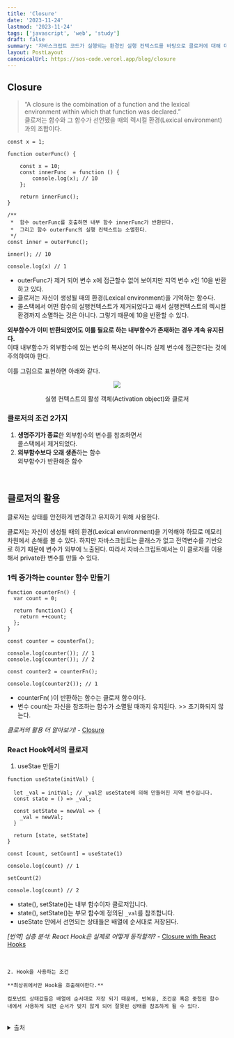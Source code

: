 ```yaml
---
title: 'Closure'
date: '2023-11-24'
lastmod: '2023-11-24'
tags: ['javascript', 'web', 'study']
draft: false
summary: '자바스크립트 코드가 실행되는 환경인 실행 컨텍스트를 바탕으로 클로저에 대해 더 자세히 알아보자.'
layout: PostLayout
canonicalUrl: https://sos-code.vercel.app/blog/closure
---
```


## Closure

> “A closure is the combination of a function and the lexical environment within which that function was declared.” <br />
> 클로저는 함수와 그 함수가 선언됐을 때의 렉시컬 환경(Lexical environment)과의 조합이다.

```
const x = 1;

function outerFunc() {

    const x = 10;
    const innerFunc  = function () {
        console.log(x); // 10
    };

    return innerFunc();
}

/**
 *  함수 outerFunc를 호출하면 내부 함수 innerFunc가 반환된다.
 *  그리고 함수 outerFunc의 실행 컨텍스트는 소멸한다.
 */
const inner = outerFunc();

inner(); // 10

console.log(x) // 1

```

- outerFunc가 제거 되어 변수 x에 접근할수 없어 보이지만 지역 변수 x인 10을 반환하고 있다.
- 클로저는 자신이 생성될 때의 환경(Lexical environment)을 기억하는 함수다.
- 콜스택에서 어떤 함수의 실행컨텍스트가 제거되었다고 해서 실행컨텍스트의 렉시컬 환경까지 소멸하는 것은 아니다. 그렇기 때문에 10을 반환할 수 있다.

**외부함수가 이미 반환되었어도 이를 필요로 하는 내부함수가 존재하는 경우 계속 유지된다.** <br />
이때 내부함수가 외부함수에 있는 변수의 복사본이 아니라 실제 변수에 접근한다는 것에 주의하여야 한다.

이를 그림으로 표현하면 아래와 같다.

<p align="center">
  <img src="https://poiemaweb.com/img/closure.png" />
</p>
<figcaption align="center">실행 컨텍스트의 활성 객체(Activation object)와 클로저</figcaption>

### 클로저의 조건 2가지

1. **생명주기가 종료**한 외부함수의 변수를 참조하면서 <br />
   콜스택에서 제거되었다.
1. **외부함수보다 오래 생존**하는 함수 <br />
   외부함수가 반환해준 함수

<br />

## 클로저의 활용

클로저는 상태를 안전하게 변경하고 유지하기 위해 사용한다. <br />

클로저는 자신이 생성될 때의 환경(Lexical environment)을 기억해야 하므로 메모리 차원에서 손해를 볼 수 있다. 하지만 자바스크립트는 클래스가 없고 전역변수를 기반으로 하기 때문에 변수가 외부에 노출된다.
따라서 자바스크립트에서는 이 클로저를 이용해서 private한 변수를 만들 수 있다.

### 1씩 증가하는 counter 함수 만들기

```
function counterFn() {
  var count = 0;

  return function() {
    return ++count;
  };
}

const counter = counterFn();

console.log(counter()); // 1
console.log(counter()); // 2

const counter2 = counterFn();

console.log(counter2()); // 1
```

- counterFn( )이 반환하는 함수는 클로저 함수이다.
- 변수 count는 자신을 참조하는 함수가 소멸될 때까지 유지된다. >> 초기화되지 않는다.

_클로저의 활용 더 알아보기!_ - [Closure](https://poiemaweb.com/js-closure#2-%ED%81%B4%EB%A1%9C%EC%A0%80%EC%9D%98-%ED%99%9C%EC%9A%A9)

### React Hook에서의 클로저

1. useStae 만들기

```
function useState(initVal) {

  let _val = initVal; // _val은 useState에 의해 만들어진 지역 변수입니다.
  const state = () => _val;

  const setState = newVal => {
    _val = newVal;
  }

  return [state, setState]
}

const [count, setCount] = useState(1)

console.log(count) // 1

setCount(2)

console.log(count) // 2
```

- state(), setState()는 내부 함수이자 클로저입니다.
- state(), setState()는 부모 함수에 정의된 `_val`를 참조합니다.
- useState 안에서 선언되는 상태들은 배열에 순서대로 저장된다.

_[번역] 심층 분석: React Hook은 실제로 어떻게 동작할까?_ - [Closure with React Hooks](https://hewonjeong.github.io/deep-dive-how-do-react-hooks-really-work-ko/)

<br />

    2. Hook을 사용하는 조건

    **최상위에서만 Hook을 호출해야한다.**

    컴포넌트 상태값들은 배열에 순서대로 저장 되기 때문에, 반복문, 조건문 혹은 중첩된 함수 내에서 사용하게 되면 순서가 맞지 않게 되어 잘못된 상태를 참조하게 될 수 있다.

<br />

<details>
<summary>출처</summary>
<div markdown="1">

_이 글은 The RED : 프론트엔드 Back to the Basics : 지속 가능한 코드작성과 성능 향상법 by 김태곤 강의를 듣고 추가로 공부한 내용을 작성한 글입니다._

- 변수의 유효범위와 클로저 https://ko.javascript.info/closure
- 클로저 https://poiemaweb.com/js-closure
- Getting Closure on React Hooks https://www.rinae.dev/posts/getting-closure-on-react-hooks-summary

</div>
</details>
